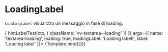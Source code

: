 
<Meta title="Components/Textarea/Props/LoadingLabel" component={VvTextarea} />

# LoadingLabel

`LoadingLabel` visualizza un messaggio in fase di loading.

<Canvas>
	<Story
		name="Loading"
		play={async (ctx) => {
			hintLabelTest(ctx, {
				className: 'vv-textarea--loading'
			})
		}}
		args={{
			name: 'textarea-loading',
			loading: true,
			loadingLabel: 'Loading label!',
			label: 'Loading label'
		}}>
		{Template.bind({})}
	</Story>
</Canvas>
